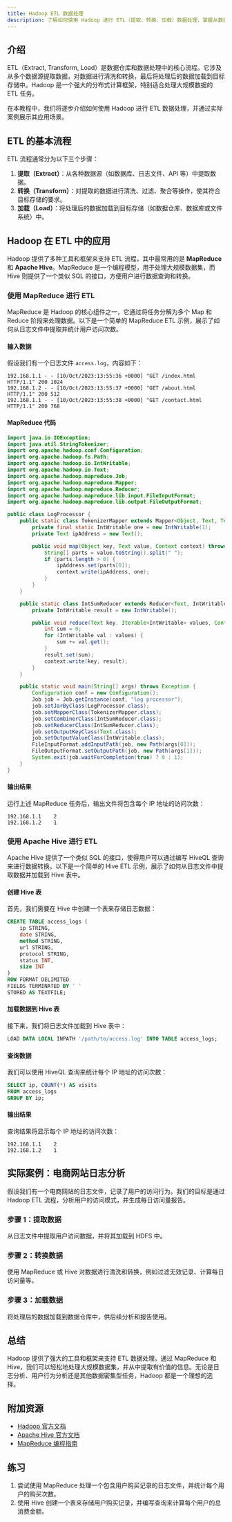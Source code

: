```yaml
---
title: Hadoop ETL 数据处理
description: 了解如何使用 Hadoop 进行 ETL（提取、转换、加载）数据处理，掌握从数据源到目标存储的完整流程。
---
```


## 介绍

ETL（Extract, Transform, Load）是数据仓库和数据处理中的核心流程。它涉及从多个数据源提取数据，对数据进行清洗和转换，最后将处理后的数据加载到目标存储中。Hadoop 是一个强大的分布式计算框架，特别适合处理大规模数据的 ETL 任务。

在本教程中，我们将逐步介绍如何使用 Hadoop 进行 ETL 数据处理，并通过实际案例展示其应用场景。

## ETL 的基本流程

ETL 流程通常分为以下三个步骤：

1. **提取（Extract）**：从各种数据源（如数据库、日志文件、API 等）中提取数据。
2. **转换（Transform）**：对提取的数据进行清洗、过滤、聚合等操作，使其符合目标存储的要求。
3. **加载（Load）**：将处理后的数据加载到目标存储（如数据仓库、数据库或文件系统）中。

## Hadoop 在 ETL 中的应用

Hadoop 提供了多种工具和框架来支持 ETL 流程，其中最常用的是 **MapReduce** 和 **Apache Hive**。MapReduce 是一个编程模型，用于处理大规模数据集，而 Hive 则提供了一个类似 SQL 的接口，方便用户进行数据查询和转换。

### 使用 MapReduce 进行 ETL

MapReduce 是 Hadoop 的核心组件之一，它通过将任务分解为多个 Map 和 Reduce 阶段来处理数据。以下是一个简单的 MapReduce ETL 示例，展示了如何从日志文件中提取并统计用户访问次数。

#### 输入数据

假设我们有一个日志文件 `access.log`，内容如下：

```
192.168.1.1 - - [10/Oct/2023:13:55:36 +0000] "GET /index.html HTTP/1.1" 200 1024
192.168.1.2 - - [10/Oct/2023:13:55:37 +0000] "GET /about.html HTTP/1.1" 200 512
192.168.1.1 - - [10/Oct/2023:13:55:38 +0000] "GET /contact.html HTTP/1.1" 200 768
```

#### MapReduce 代码

```java
import java.io.IOException;
import java.util.StringTokenizer;
import org.apache.hadoop.conf.Configuration;
import org.apache.hadoop.fs.Path;
import org.apache.hadoop.io.IntWritable;
import org.apache.hadoop.io.Text;
import org.apache.hadoop.mapreduce.Job;
import org.apache.hadoop.mapreduce.Mapper;
import org.apache.hadoop.mapreduce.Reducer;
import org.apache.hadoop.mapreduce.lib.input.FileInputFormat;
import org.apache.hadoop.mapreduce.lib.output.FileOutputFormat;

public class LogProcessor {
    public static class TokenizerMapper extends Mapper<Object, Text, Text, IntWritable> {
        private final static IntWritable one = new IntWritable(1);
        private Text ipAddress = new Text();

        public void map(Object key, Text value, Context context) throws IOException, InterruptedException {
            String[] parts = value.toString().split(" ");
            if (parts.length > 0) {
                ipAddress.set(parts[0]);
                context.write(ipAddress, one);
            }
        }
    }

    public static class IntSumReducer extends Reducer<Text, IntWritable, Text, IntWritable> {
        private IntWritable result = new IntWritable();

        public void reduce(Text key, Iterable<IntWritable> values, Context context) throws IOException, InterruptedException {
            int sum = 0;
            for (IntWritable val : values) {
                sum += val.get();
            }
            result.set(sum);
            context.write(key, result);
        }
    }

    public static void main(String[] args) throws Exception {
        Configuration conf = new Configuration();
        Job job = Job.getInstance(conf, "log processor");
        job.setJarByClass(LogProcessor.class);
        job.setMapperClass(TokenizerMapper.class);
        job.setCombinerClass(IntSumReducer.class);
        job.setReducerClass(IntSumReducer.class);
        job.setOutputKeyClass(Text.class);
        job.setOutputValueClass(IntWritable.class);
        FileInputFormat.addInputPath(job, new Path(args[0]));
        FileOutputFormat.setOutputPath(job, new Path(args[1]));
        System.exit(job.waitForCompletion(true) ? 0 : 1);
    }
}
```

#### 输出结果

运行上述 MapReduce 任务后，输出文件将包含每个 IP 地址的访问次数：

```
192.168.1.1    2
192.168.1.2    1
```

### 使用 Apache Hive 进行 ETL

Apache Hive 提供了一个类似 SQL 的接口，使得用户可以通过编写 HiveQL 查询来进行数据转换。以下是一个简单的 Hive ETL 示例，展示了如何从日志文件中提取数据并加载到 Hive 表中。

#### 创建 Hive 表

首先，我们需要在 Hive 中创建一个表来存储日志数据：

```sql
CREATE TABLE access_logs (
    ip STRING,
    date STRING,
    method STRING,
    url STRING,
    protocol STRING,
    status INT,
    size INT
)
ROW FORMAT DELIMITED
FIELDS TERMINATED BY ' '
STORED AS TEXTFILE;
```

#### 加载数据到 Hive 表

接下来，我们将日志文件加载到 Hive 表中：

```sql
LOAD DATA LOCAL INPATH '/path/to/access.log' INTO TABLE access_logs;
```

#### 查询数据

我们可以使用 HiveQL 查询来统计每个 IP 地址的访问次数：

```sql
SELECT ip, COUNT(*) AS visits
FROM access_logs
GROUP BY ip;
```

#### 输出结果

查询结果将显示每个 IP 地址的访问次数：

```
192.168.1.1    2
192.168.1.2    1
```

## 实际案例：电商网站日志分析

假设我们有一个电商网站的日志文件，记录了用户的访问行为。我们的目标是通过 Hadoop ETL 流程，分析用户的访问模式，并生成每日访问量报告。

### 步骤 1：提取数据

从日志文件中提取用户访问数据，并将其加载到 HDFS 中。

### 步骤 2：转换数据

使用 MapReduce 或 Hive 对数据进行清洗和转换，例如过滤无效记录、计算每日访问量等。

### 步骤 3：加载数据

将处理后的数据加载到数据仓库中，供后续分析和报告使用。

## 总结

Hadoop 提供了强大的工具和框架来支持 ETL 数据处理。通过 MapReduce 和 Hive，我们可以轻松地处理大规模数据集，并从中提取有价值的信息。无论是日志分析、用户行为分析还是其他数据密集型任务，Hadoop 都是一个理想的选择。

## 附加资源

- [Hadoop 官方文档](https://hadoop.apache.org/docs/current/)
- [Apache Hive 官方文档](https://hive.apache.org/)
- [MapReduce 编程指南](https://hadoop.apache.org/docs/current/hadoop-mapreduce-client/hadoop-mapreduce-client-core/MapReduceTutorial.html)

## 练习

1. 尝试使用 MapReduce 处理一个包含用户购买记录的日志文件，并统计每个用户的购买次数。
2. 使用 Hive 创建一个表来存储用户购买记录，并编写查询来计算每个用户的总消费金额。
